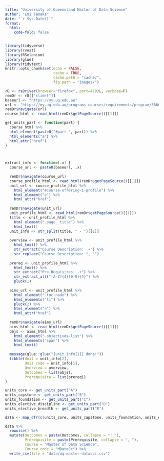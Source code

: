 ```yaml
---
title: "University of Queensland Master of Data Science"
author: "Emi Tanaka"
date: "`r Sys.Date()`"
format: 
  html: 
    code-fold: false
---
```



```r
library(tidyverse)
library(rvest)
library(RSelenium)
library(glue)
library(tidytext)
knitr::opts_chunk$set(echo = FALSE,
                      cache = TRUE,
                      cache.path = "cache/",
                      fig.path = "images/")

```


```r
rD <- rsDriver(browser="firefox", port=4793L, verbose=F)
remDr <- rD[["client"]]
baseurl <- "https://my.uq.edu.au"
url <- "https://my.uq.edu.au/programs-courses/requirements/program/5660/2021"
remDr$navigate(url)
course_html <- read_html(remDr$getPageSource()[[1]])

get_units_part <- function(part) {
  course_html %>% 
  html_element(paste0("#part-", part)) %>% 
  html_elements("a") %>% 
  html_attr("href")
}



extract_info <- function(.x) {
  course_url <- paste0(baseurl, .x)
  
  remDr$navigate(course_url)
  course_profile_html <- read_html(remDr$getPageSource()[[1]])
  unit_url <- course_profile_html %>% 
    html_element("#course-offering-1-profile") %>% 
    html_element("a") %>% 
    html_attr("href")
  
  remDr$navigate(unit_url)
  unit_profile_html <- read_html(remDr$getPageSource()[[1]])
  title <- unit_profile_html %>% 
    html_element(".page__title") %>% 
    html_text()
  unit_info <- str_split(title, " - ")[[1]]
  
  overview <- unit_profile_html %>% 
    html_text() %>% 
    str_extract("Course Description: .+") %>% 
    str_replace("Course Description: ", "")
  
  prereq <- unit_profile_html %>% 
    html_text() %>% 
    str_extract("Pre-Requisites: .+") %>% 
    str_extract_all("[A-Z]{4}[0-9]{4}") %>% 
    pluck(1)
  
  aims_url <- unit_profile_html %>% 
    html_element(".toc-node") %>% 
    html_elements("li") %>% 
    pluck(2) %>% 
    html_element("a") %>% 
    html_attr("href")
  
  remDr$navigate(aims_url)
  aims_html <- read_html(remDr$getPageSource()[[1]])
  objs <- aims_html %>% 
    html_element(".objectives-list") %>% 
    html_elements("span") %>% 
    html_text()
  
  message(glue::glue("{unit_info[1]} done!"))
  tibble(Unit = unit_info[2],
         Unit_code = unit_info[1],
         Overview = overview,
         Outcomes = list(objs),
         Prerequisite = list(prereq))
}

units_core <- get_units_part("A")
units_capstone <- get_units_part("B")
units_foundation <- get_units_part("C")
units_elective_discipline <- get_units_part("D")
units_elective_breadth <- get_units_part("E")

data <- map_dfr(c(units_core, units_capstone, units_foundation, units_elective_discipline, units_elective_breadth), extract_info)

data %>% 
  rowwise() %>% 
  mutate(Outcomes = paste(Outcomes, collapse = "| "),
         Prerequisite = paste(Prerequisite, collapse = ", "),
         Course = "Master of Data Science",
         Course_code = "MDataSc") %>% 
  write_csv(file = "data/uq-master-datasci.csv")

```

